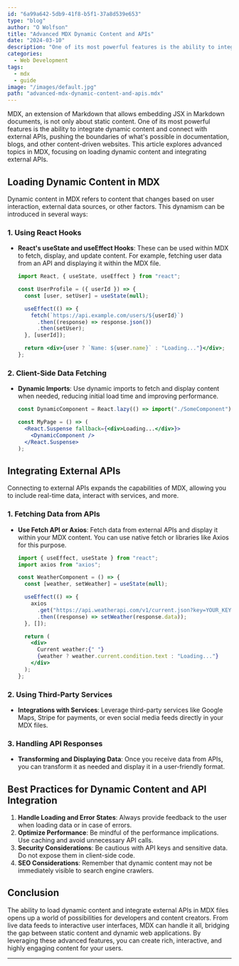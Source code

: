```yaml
---
id: "6a99a642-5db9-41f8-b5f1-37a8d539e653"
type: "blog"
author: "O Wolfson"
title: "Advanced MDX Dynamic Content and APIs"
date: "2024-03-10"
description: "One of its most powerful features is the ability to integrate dynamic content and connect with external APIs, pushing the boundaries of what's possible in documentation, blogs, and other content-driven websites. This article explores advanced topics in MDX, focusing on loading dynamic content and integrating external APIs."
categories:
  - Web Development
tags:
  - mdx
  - guide
image: "/images/default.jpg"
path: "advanced-mdx-dynamic-content-and-apis.mdx"
---
```


MDX, an extension of Markdown that allows embedding JSX in Markdown documents, is not only about static content. One of its most powerful features is the ability to integrate dynamic content and connect with external APIs, pushing the boundaries of what's possible in documentation, blogs, and other content-driven websites. This article explores advanced topics in MDX, focusing on loading dynamic content and integrating external APIs.

## Loading Dynamic Content in MDX

Dynamic content in MDX refers to content that changes based on user interaction, external data sources, or other factors. This dynamism can be introduced in several ways:

### 1. Using React Hooks

- **React's useState and useEffect Hooks**: These can be used within MDX to fetch, display, and update content. For example, fetching user data from an API and displaying it within the MDX file.

  ```jsx
  import React, { useState, useEffect } from "react";

  const UserProfile = ({ userId }) => {
    const [user, setUser] = useState(null);

    useEffect(() => {
      fetch(`https://api.example.com/users/${userId}`)
        .then((response) => response.json())
        .then(setUser);
    }, [userId]);

    return <div>{user ? `Name: ${user.name}` : "Loading..."}</div>;
  };
  ```

### 2. Client-Side Data Fetching

- **Dynamic Imports**: Use dynamic imports to fetch and display content when needed, reducing initial load time and improving performance.

  ```jsx
  const DynamicComponent = React.lazy(() => import("./SomeComponent"));

  const MyPage = () => (
    <React.Suspense fallback={<div>Loading...</div>}>
      <DynamicComponent />
    </React.Suspense>
  );
  ```

## Integrating External APIs

Connecting to external APIs expands the capabilities of MDX, allowing you to include real-time data, interact with services, and more.

### 1. Fetching Data from APIs

- **Use Fetch API or Axios**: Fetch data from external APIs and display it within your MDX content. You can use native fetch or libraries like Axios for this purpose.

  ```jsx
  import { useEffect, useState } from "react";
  import axios from "axios";

  const WeatherComponent = () => {
    const [weather, setWeather] = useState(null);

    useEffect(() => {
      axios
        .get("https://api.weatherapi.com/v1/current.json?key=YOUR_KEY&q=London")
        .then((response) => setWeather(response.data));
    }, []);

    return (
      <div>
        Current weather:{" "}
        {weather ? weather.current.condition.text : "Loading..."}
      </div>
    );
  };
  ```

### 2. Using Third-Party Services

- **Integrations with Services**: Leverage third-party services like Google Maps, Stripe for payments, or even social media feeds directly in your MDX files.

### 3. Handling API Responses

- **Transforming and Displaying Data**: Once you receive data from APIs, you can transform it as needed and display it in a user-friendly format.

## Best Practices for Dynamic Content and API Integration

1. **Handle Loading and Error States**: Always provide feedback to the user when loading data or in case of errors.
2. **Optimize Performance**: Be mindful of the performance implications. Use caching and avoid unnecessary API calls.
3. **Security Considerations**: Be cautious with API keys and sensitive data. Do not expose them in client-side code.
4. **SEO Considerations**: Remember that dynamic content may not be immediately visible to search engine crawlers.

## Conclusion

The ability to load dynamic content and integrate external APIs in MDX files opens up a world of possibilities for developers and content creators. From live data feeds to interactive user interfaces, MDX can handle it all, bridging the gap between static content and dynamic web applications. By leveraging these advanced features, you can create rich, interactive, and highly engaging content for your users.

---
